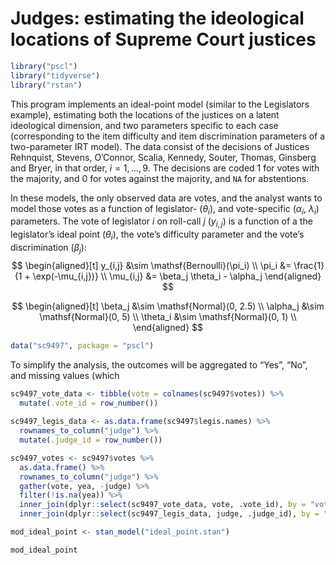 # Judges: estimating the ideological locations of Supreme Court justices {#judges}

```r
library("pscl")
library("tidyverse")
library("rstan")
```


This program implements an ideal-point model (similar to the
Legislators example), estimating both the locations of the justices on a latent ideological dimension, and two parameters specific to each case (corresponding to the item difficulty and item discrimination parameters of a two-parameter IRT model).  The data consist of the decisions of Justices Rehnquist, Stevens, O'Connor, Scalia, Kennedy, Souter, Thomas, Ginsberg and Bryer, in that order, $i = 1, \dots , 9$. The decisions are coded 1 for votes with the majority, and 0 for votes against the majority, and `NA` for abstentions.

In these models, the only observed data are votes, and the analyst wants to 
model those votes as a function of legislator- ($\theta_i$), and vote-specific ($\alpha_i$, $\lambda_i$) parameters.
The vote of legislator $i$ on roll-call $j$ ($y_{i,j}$) is a function of a
the legislator's ideal point ($\theta_i$), the vote's difficulty parameter and the vote's discrimination ($\beta_j$):
$$
\begin{aligned}[t]
y_{i,j} &\sim \mathsf{Bernoulli}(\pi_i) \\
\pi_i &= \frac{1}{1 + \exp(-\mu_{i,j})} \\
\mu_{i,j} &= \beta_j \theta_i - \alpha_j
\end{aligned}
$$

$$
\begin{aligned}[t]
\beta_j &\sim \mathsf{Normal}(0, 2.5) \\
\alpha_j &\sim \mathsf{Normal}(0, 5) \\
\theta_i &\sim \mathsf{Normal}(0, 1) \\
\end{aligned}
$$


```r
data("sc9497", package = "pscl")
```
To simplify the analysis, the outcomes will be aggregated to "Yes", "No", and missing values (which 
```r
sc9497_vote_data <- tibble(vote = colnames(sc9497$votes)) %>%
  mutate(.vote_id = row_number())
                                 
sc9497_legis_data <- as.data.frame(sc9497$legis.names) %>%
  rownames_to_column("judge") %>%
  mutate(.judge_id = row_number())

sc9497_votes <- sc9497$votes %>%
  as.data.frame() %>%
  rownames_to_column("judge") %>%
  gather(vote, yea, -judge) %>%
  filter(!is.na(yea)) %>%
  inner_join(dplyr::select(sc9497_vote_data, vote, .vote_id), by = "vote") %>%
  inner_join(dplyr::select(sc9497_legis_data, judge, .judge_id), by = "judge")
```

```r
mod_ideal_point <- stan_model("ideal_point.stan")
```
```r
mod_ideal_point
```


